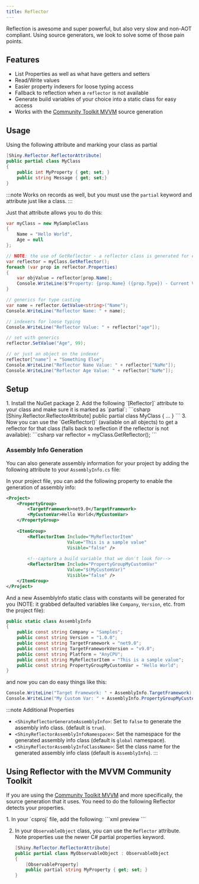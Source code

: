 ```yaml
---
title: Reflector
---
```


Reflection is awesome and super powerful, but also very slow and non-AOT compliant.  Using source generators, we look to solve some of those pain points.

## Features
- List Properties as well as what have getters and setters 
- Read/Write values
- Easier property indexers for loose typing access
- Fallback to reflection when a `reflector` is not available
- Generate build variables of your choice into a static class for easy access
- Works with the [Community Toolkit MVVM](https://learn.microsoft.com/en-us/dotnet/communitytoolkit/mvvm/) source generation

## Usage

Using the following attribute and marking your class as partial
```csharp
[Shiny.Reflector.ReflectorAttribute]
public partial class MyClass
{
    public int MyProperty { get; set; }
    public string Message { get; set;}
}
```

:::note
Works on records as well, but you must use the `partial` keyword and attribute just like a class.
:::

Just that attribute allows you to do this:

```csharp
var myClass = new MySampleClass
{
    Name = "Hello World",
    Age = null
};

// NOTE: the use of GetReflector - a reflector class is generated for each class marked with the ReflectorAttribute
var reflector = myClass.GetReflector();
foreach (var prop in reflector.Properties) 
{
    var objValue = reflector[prop.Name];
    Console.WriteLine($"Property: {prop.Name} ({prop.Type}) - Current Value: {objValue}");
}

// generics for type casting
var name = reflector.GetValue<string>("Name");
Console.WriteLine("Reflector Name: " + name);

// indexers for loose typing
Console.WriteLine("Reflector Value: " + reflector["age"]);

// set with generics
reflector.SetValue("Age", 99);

// or just an object on the indexer
reflector["name"] = "Something Else";
Console.WriteLine("Reflector Name Value: " + reflector["NaMe"]);
Console.WriteLine("Reflector Age Value: " + reflector["NaMe"]);
```

## Setup

<Steps>
1. Install the NuGet package <NugetBadge name="Shiny.Reflector" showLabel={true} />
2. Add the following `[Reflector]` attribute to your class and make sure it is marked as `partial`:
   ```csharp
   [Shiny.Reflector.ReflectorAttribute]
   public partial class MyClass { ... }
   ```
3. Now you can use the `GetReflector()` (available on all objects) to get a reflector for that class (falls back to reflection if the reflector is not available):
   ```csharp
   var reflector = myClass.GetReflector();
   ```
</Steps>

### Assembly Info Generation

You can also generate assembly information for your project by adding the following attribute to your `AssemblyInfo.cs` file:

In your project file, you can add the following property to enable the generation of assembly info:
```xml
<Project>
    <PropertyGroup>
        <TargetFramework>net9.0</TargetFramework>
        <MyCustomVar>Hello World</MyCustomVar>
    </PropertyGroup>
    
    <ItemGroup>
        <ReflectorItem Include="MyReflectorItem" 
                       Value="This is a sample value" 
                       Visible="false" />
        
        <!--capture a build variable that we don't look for-->
        <ReflectorItem Include="PropertyGroupMyCustomVar" 
                       Value="$(MyCustomVar)" 
                       Visible="false" />
    </ItemGroup>
</Project>
```

And a new AssemblyInfo static class with constants will be generated for you (NOTE: it grabbed defaulted variables like `Company`, `Version`, etc. from the project file):

```csharp
public static class AssemblyInfo
{
    public const string Company = "Samples";
    public const string Version = "1.0.0";
    public const string TargetFramework = "net9.0";
    public const string TargetFrameworkVersion = "v9.0";
    public const string Platform = "AnyCPU";
    public const string MyReflectorItem = "This is a sample value";
    public const string PropertyGroupMyCustomVar = "Hello World";
}

```

and now you can do easy things like this:

```csharp
Console.WriteLine("Target Framework: " + AssemblyInfo.TargetFramework);
Console.WriteLine("My Custom Var: " + AssemblyInfo.PropertyGroupMyCustomVar);
```

:::note
Additional Properties
- `<ShinyReflectorGenerateAssemblyInfo>`: Set to `false` to generate the assembly info class. (default is `true`).
- `<ShinyReflectorAssemblyInfoNamespace>`: Set the namespace for the generated assembly info class (default is `global` namespace).
- `<ShinyReflectorAssemblyInfoClassName>`: Set the class name for the generated assembly info class (default is `AssemblyInfo`).
:::

## Using Reflector with the MVVM Community Toolkit

If you are using the [Community Toolkit MVVM](https://learn.microsoft.com/en-us/dotnet/communitytoolkit/mvvm/) and more specifically, the source generation that it uses. You need to do the following Reflector detects your properties.

<Steps>
1. In your `csproj` file, add the following:
    ```xml
    <PropertyGroup>
        <LangVersion>preview</LangVersion>
    </PropertyGroup>
    ```

2. In your `ObservableObject` class, you can use the `Reflector` attribute.  Note properties use the newer C# partial properties keyword.
    ```csharp
    [Shiny.Reflector.ReflectorAttribute]
    public partial class MyObservableObject : ObservableObject
    {
        [ObservableProperty]
        public partial string MyProperty { get; set; }
    }
    ```
</Steps>